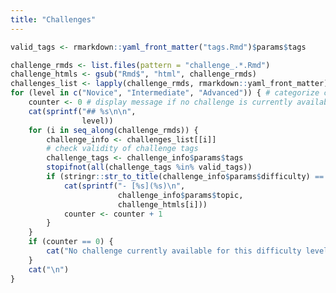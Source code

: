 ```yaml
---
title: "Challenges"
---
```


<!--TODO
Automate this page to pick up information from all "challenge_*.Rmd" pages.
-->

```r
valid_tags <- rmarkdown::yaml_front_matter("tags.Rmd")$params$tags
```


```r
challenge_rmds <- list.files(pattern = "challenge_.*.Rmd")
challenge_htmls <- gsub("Rmd$", "html", challenge_rmds)
challenges_list <- lapply(challenge_rmds, rmarkdown::yaml_front_matter)
for (level in c("Novice", "Intermediate", "Advanced")) { # categorize challenges by difficulty level
    counter <- 0 # display message if no challenge is currently available for that level
    cat(sprintf("## %s\n\n",
                level))
    for (i in seq_along(challenge_rmds)) {
        challenge_info <- challenges_list[[i]]
        # check validity of challenge tags
        challenge_tags <- challenge_info$params$tags
        stopifnot(all(challenge_tags %in% valid_tags))
        if (stringr::str_to_title(challenge_info$params$difficulty) == level) {
            cat(sprintf("- [%s](%s)\n",
                        challenge_info$params$topic,
                        challenge_htmls[i]))
            counter <- counter + 1
        }
    }
    if (counter == 0) {
        cat("No challenge currently available for this difficulty level.\n")
    }
    cat("\n")
}
```
